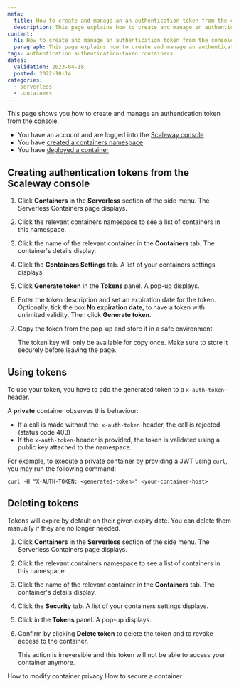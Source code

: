 ```yaml
---
meta:
  title: How to create and manage an an authentication token from the console
  description: This page explains how to create and manage an authentication token from the console
content:
  h1: How to create and manage an authentication token from the console
  paragraph: This page explains how to create and manage an authentication token from the console
tags: authentication authentication-token containers 
dates:
  validation: 2023-04-18
  posted: 2022-10-14
categories:
  - serverless
  - containers
---
```


This page shows you how to create and manage an authentication token from the console.

<Macro id="iam-requirements" />

<Message type="requirement">

  - You have an account and are logged into the [Scaleway console](https://console.scaleway.com)
  - You have [created a containers namespace](/serverless/containers/how-to/create-a-containers-namespace)
  - You have [deployed a container](/serverless/containers/how-to/deploy-a-container-from-scaleway-container-registry/)

</Message>

## Creating authentication tokens from the Scaleway console

1. Click **Containers** in the **Serverless** section of the side menu. The Serverless Containers page displays.

2. Click the relevant containers namespace to see a list of containers in this namespace.

3. Click the name of the relevant container in the **Containers** tab. The container's details display. 

4. Click the **Containers Settings** tab. A list of your containers settings displays. 

5. Click **Generate token** in the **Tokens** panel. A pop-up displays.

    <Lightbox src="scaleway-container-generate-token.webp" alt="" />

6. Enter the token description and set an expiration date for the token. Optionally, tick the box **No expiration date**, to have a token with unlimited validity. Then click **Generate token**.

7. Copy the token from the pop-up and store it in a safe environment. 

    <Message type="important">

    The token key will only be available for copy once. Make sure to store it securely before leaving the page.

    </Message>

## Using tokens

To use your token, you have to add the generated token to a `x-auth-token`-header.

A **private** container observes this behaviour:

* If a call is made without the` x-auth-token`-header, the call is rejected (status code 403)
* If the `x-auth-token`-header is provided, the token is validated using a public key attached to the namespace.

For example, to execute a private container by providing a JWT using `curl`, you may run the following command:
```
curl -H "X-AUTH-TOKEN: <generated-token>" <your-container-host>
```

## Deleting tokens

Tokens will expire by default on their given expiry date. You can delete them manually if they are no longer needed. 

1. Click **Containers** in the **Serverless** section of the side menu. The Serverless Containers page displays.

2. Click the relevant containers namespace to see a list of containers in this namespace.

3. Click the name of the relevant container in the **Containers** tab. The container's details display. 

4. Click the **Security** tab. A list of your containers settings displays. 

5. Click <Icon name="delete" /> in the **Tokens** panel. A pop-up displays.

6. Confirm by clicking **Delete token** to delete the token and to revoke access to the container. 

    <Message type="important">

    This action is irreversible and this token will not be able to access your container anymore.

    </Message>

<Navigation title="See Also">
  <PreviousButton to="/serverless/containers/how-to/modify-container-privacy/">How to modify container privacy</PreviousButton>
  <NextButton to="/serverless/containers/how-to/secure-a-container/">How to secure a container</NextButton>
</Navigation>
